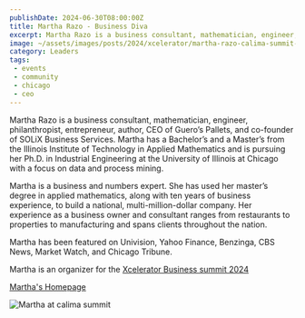 ```yaml
---
publishDate: 2024-06-30T08:00:00Z
title: Martha Razo - Business Diva
excerpt: Martha Razo is a business consultant, mathematician, engineer, philanthropist, entrepreneur, author, CEO of Guero’s Pallets
image: ~/assets/images/posts/2024/xcelerator/martha-razo-calima-summit-squared.png
category: Leaders
tags:
 - events
 - community
 - chicago
 - ceo
---
```


Martha Razo is a business consultant, mathematician, engineer, philanthropist, entrepreneur, author, CEO of Guero’s Pallets, and co-founder of SOLiX Business Services. Martha has a Bachelor’s and a Master’s from the Illinois Institute of Technology in Applied Mathematics and is pursuing her Ph.D. in Industrial Engineering at the University of Illinois at Chicago with a focus on data and process mining. 

Martha is a business and numbers expert. She has used her master’s degree in applied mathematics, along with ten years of business experience, to build a national, multi-million-dollar company. Her experience as a business owner and consultant ranges from restaurants to properties to manufacturing and spans clients throughout the nation.

Martha has been featured on Univision, Yahoo Finance, Benzinga, CBS News, Market Watch, and Chicago Tribune.

Martha is an organizer for the [Xcelerator Business summit 2024](/2024/xcelerator)

[Martha's Homepage](https://www.martharazo.com/)

![Martha at calima summit](~/assets/images/posts/2024/xcelerator/martha-razo-calima-summit.png)